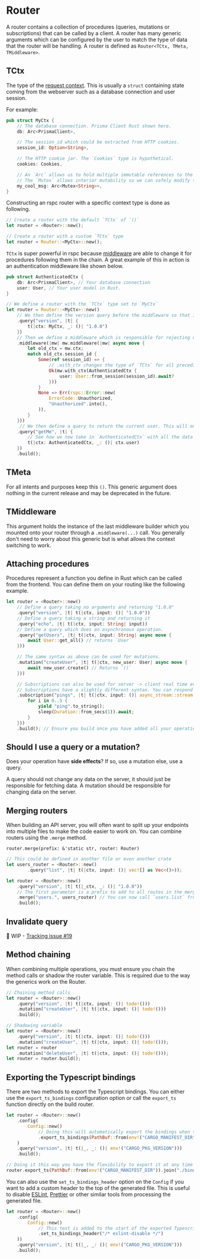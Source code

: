 # Router

A router contains a collection of procedures (queries, mutations or subscriptions) that can be called by a client. A router has many generic arguments which can be configured by the user to match the type of data that the router will be handling. A router is defined as `Router<TCtx, TMeta, TMiddleware>`.

## TCtx

The type of the [request context](/server/concepts#request-context). This is usually a `struct` containing state coming from the webserver such as a database connection and user session.

For example:

```rust
pub struct MyCtx {
    // The database connection. Prisma Client Rust shown here.
    db: Arc<PrismaClient>,

    // The session_id which could be extracted from HTTP cookies.
    session_id: Option<String>,

    // The HTTP cookie jar. The `Cookies` type is hypothetical.
    cookies: Cookies,

    // An `Arc` allows us to hold multiple immutable references to the message.
    // The `Mutex` allows interior mutability so we can safely modify the string from a immutable reference.
    my_cool_msg: Arc<Mutex<String>>,
}
```

Constructing an rspc router with a specific context type is done as following.

```rust
// Create a router with the default `TCtx` of `()`
let router = <Router>::new();

// Create a router with a custom `TCtx` type
let router = Router::<MyCtx>::new();
```

`TCtx` is super powerful in rspc because [middleware](/server/middleware) are able to change it for procedures following them in the chain. A great example of this in action is an authentication middleware like shown below.

```rust
pub struct AuthenticatedCtx {
    db: Arc<PrismaClient>, // Your database connection
    user: User, // Your user model in Rust.
}

// We define a router with the `TCtx` type set to `MyCtx`
let router = Router::<MyCtx>::new()
    // We then define the version query before the middleware so that it doesn't require authentication.
    .query("version", |t| {
        t(|ctx: MyCtx, _: ()| "1.0.0")
    })
    // Then we define a middleware which is responsible for rejecting unauthorized requests.
    .middleware(|mw| mw.middleware(|mw| async move {
        let old_ctx = mw.ctx;
        match old_ctx.session_id {
            Some(ref session_id) => {
                // .with_ctx changes the type of `TCtx` for all preceding procedures.
                Ok(mw.with_ctx(AuthenticatedCtx {
                    user: User::from_session(session_id).await?
                }))
            }
            None => Err(rspc::Error::new(
                ErrorCode::Unauthorized,
                "Unauthorized".into(),
            )),
        }
    }))
     // We then define a query to return the current user. This will only be called for authenticated users.
    .query("getMe", |t| {
        // See how we now take in `AuthenticatedCtx` with all the data from the middleware
        t(|ctx: AuthenticatedCtx, _: ()| ctx.user)
    })
    .build();
```

## TMeta

For all intents and purposes keep this `()`. This generic argument does nothing in the current release and may be deprecated in the future.

## TMiddleware

This argument holds the instance of the last middleware builder which you mounted onto your router through a `.middleware(...)` call. You generally don't need to worry about this generic but is what allows the context switching to work.

## Attaching procedures

Procedures represent a function you define in Rust which can be called from the frontend. You can define them on your routing like the following example.

```rust
let router = <Router>::new()
    // Define a query taking no arguments and returning "1.0.0"
    .query("version", |t| t(|ctx, input: ()| "1.0.0"))
    // Define a query taking a string and returning it
    .query("echo", |t| t(|ctx, input: String| input))
    // Define a query which does an asynchronous operation.
    .query("getUsers", |t| t(|ctx, input: String| async move {
        await User::get_all() // returns `User`
    }))

    // The same syntax as above can be used for mutations.
    .mutation("createUser", |t| t(|ctx, new_user: User| async move {
        await new_user.create() // Returns `()`
    }))

    // Subscriptions can also be used for server -> client real time events
    // Subscriptions have a slightly different syntax. You can respond with any Rust `Stream` type.
    .subscription("pings", |t| t(|ctx, input: ()| async_stream::stream! {
        for i in 0..5 {
            yield "ping".to_string();
            sleep(Duration::from_secs(1)).await;
        }
    }))
    .build(); // Ensure you build once you have added all your operations.
```

## Should I use a query or a mutation?

Does your operation have **side effects**? If so, use a mutation else, use a query.

A query should not change any data on the server, it should just be responsible for fetching data. A mutation should be responsible for changing data on the server.

## Merging routers

When building an API server, you will often want to split up your endpoints into multiple files to make the code easier to work on. You can combine routers using the `.merge` method.

`router.merge(prefix: &'static str, router: Router)`

```rust
// This could be defined in another file or even another crate
let users_router = <Router>::new()
        .query("list", |t| t(|ctx, input: ()| vec![] as Vec<()>));

let router = <Router>::new()
    .query("version", |t| t(|_ctx, _: ()| "1.0.0"))
    // The first parameter is a prefix to add to all routes in the merged router.
    .merge("users.", users_router) // You can now call `users.list` from your frontend.
    .build();
```

## Invalidate query

🚧 WIP - [Tracking issue #19](https://github.com/oscartbeaumont/rspc/issues/19)

## Method chaining

When combining multiple operations, you must ensure you chain the method calls or shadow the router variable. This is required due to the way the generics work on the Router.

```rust
// Chaining method calls
let router = <Router>::new()
    .query("version", |t| t(|ctx, input: ()| todo!()))
    .mutation("createUser", |t| t(|ctx, input: ()| todo!()))
    .build();

// Shadowing variable
let router = <Router>::new()
    .query("version", |t| t(|ctx, input: ()| todo!()))
    .mutation("createUser", |t| t(|ctx, input: ()| todo!()));
let router = router
    .mutation("deleteUser", |t| t(|ctx, input: ()| todo!()));
let router = router.build();
```

## Exporting the Typescript bindings

There are two methods to export the Typescript bindings. You can either use the `export_ts_bindings` configuration option or call the `export_ts` function directly on the build router.

```rust
let router = <Router>::new()
    .config(
        Config::new()
            // Doing this will automatically export the bindings when the `build` function is called.
            .export_ts_bindings(PathBuf::from(env!("CARGO_MANIFEST_DIR")).join("./bindings.ts"))
    )
    .query("version", |t| t(|_, _: ()| env!("CARGO_PKG_VERSION")))
    .build();

// Doing it this way you have the flexibility to export it at any time and to wheerever you want.
router.export_ts(PathBuf::from(env!("CARGO_MANIFEST_DIR")).join("./bindings.ts")).unwrap();
```

You can also use the `set_ts_bindings_header` option on the `Config` if you want to add a custom header to the top of the generated file. This is useful to disable [ESLint](https://eslint.org), [Prettier](https://prettier.io) or other similar tools from processing the generated file.

```rust
let router = <Router>::new()
    .config(
        Config::new()
            // This text is added to the start of the exported Typescript file.
            .set_ts_bindings_header("/* eslint-disable */")
    ))
    .query("version", |t| t(|_, _: ()| env!("CARGO_PKG_VERSION")))
    .build();
```
